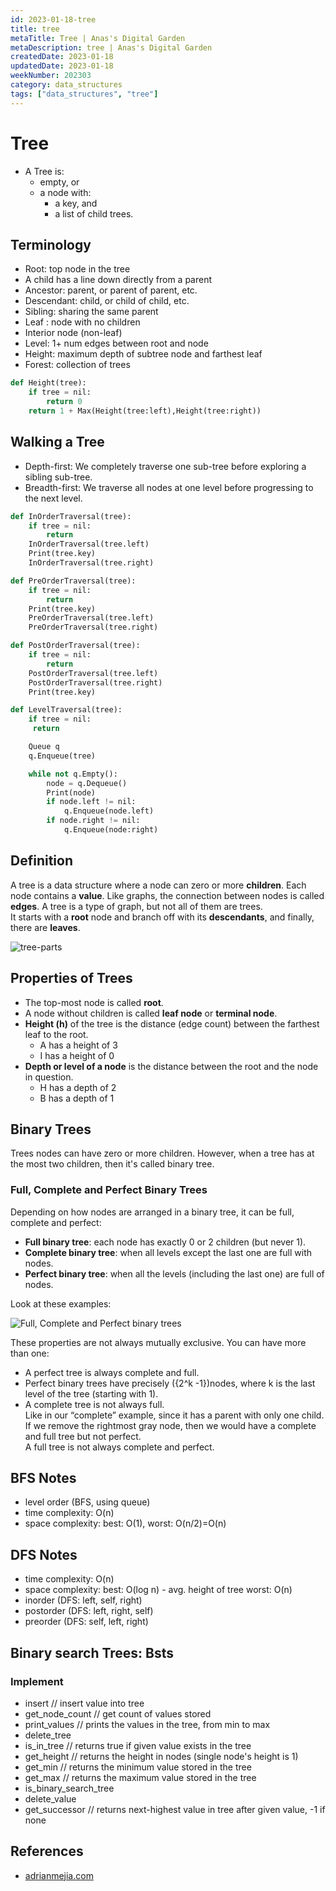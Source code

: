 ```yaml
---
id: 2023-01-18-tree
title: tree
metaTitle: Tree | Anas's Digital Garden
metaDescription: tree | Anas's Digital Garden
createdDate: 2023-01-18
updatedDate: 2023-01-18
weekNumber: 202303
category: data_structures
tags: ["data_structures", "tree"]
---
```


# Tree

- A Tree is:
    - empty, or
    - a node with:
        - a key, and
        - a list of child trees.

## Terminology

- Root: top node in the tree
- A child has a line down directly from a parent
- Ancestor: parent, or parent of parent, etc.
- Descendant: child, or child of child, etc.
- Sibling: sharing the same parent
- Leaf : node with no children
- Interior node (non-leaf)
- Level: 1+ num edges between root and node
- Height: maximum depth of subtree node and farthest leaf
- Forest: collection of trees

```python
def Height(tree):
	if tree = nil:
		return 0
	return 1 + Max(Height(tree:left),Height(tree:right))
```

## Walking a Tree

- Depth-first: We completely traverse one sub-tree before exploring a sibling sub-tree.
- Breadth-first: We traverse all nodes at one level before progressing to the next level.

```python
def InOrderTraversal(tree):
	if tree = nil:
		return
	InOrderTraversal(tree.left)
	Print(tree.key)
	InOrderTraversal(tree.right)
```

```python
def PreOrderTraversal(tree):
	if tree = nil:
		return
	Print(tree.key)
	PreOrderTraversal(tree.left)
	PreOrderTraversal(tree.right)
```

```python
def PostOrderTraversal(tree):
	if tree = nil:
		return
	PostOrderTraversal(tree.left)
	PostOrderTraversal(tree.right)
	Print(tree.key)
```

```python
def LevelTraversal(tree):
	if tree = nil:
	 return

	Queue q
	q.Enqueue(tree)

	while not q.Empty():
		node = q.Dequeue()
		Print(node)
		if node.left != nil:
			q.Enqueue(node.left)
		if node.right != nil:
			q.Enqueue(node:right)
```

## Definition

A tree is a data structure where a node can zero or more **children**. Each node contains a **value**. Like graphs, the connection between nodes is called **edges**. A tree is a type of graph, but not all of them are trees.  
It starts with a **root** node and branch off with its **descendants**, and finally, there are **leaves**.

![tree-parts](./images/tree-parts.jpg)

## Properties of Trees

- The top-most node is called **root**.
- A node without children is called **leaf node** or **terminal node**.
- **Height (h)** of the tree is the distance (edge count) between the farthest leaf to the root.
  - A has a height of 3
  - I has a height of 0
- **Depth or level of a node** is the distance between the root and the node in question.
  - H has a depth of 2
  - B has a depth of 1

## Binary Trees

Trees nodes can have zero or more children. However, when a tree has at the most two children, then it's called binary tree.

### Full, Complete and Perfect Binary Trees

Depending on how nodes are arranged in a binary tree, it can be full, complete and perfect:

- **Full binary tree**: each node has exactly 0 or 2 children (but never 1).
- **Complete binary tree**: when all levels except the last one are full with nodes.
- **Perfect binary tree**: when all the levels (including the last one) are full of nodes.

Look at these examples:

![Full, Complete and Perfect binary trees](./images/full-complete-perfect-binary-tree.jpg)

These properties are not always mutually exclusive. You can have more than one:

- A perfect tree is always complete and full.
- Perfect binary trees have precisely \({2^k -1}\)nodes, where k is the last level of the tree (starting with 1).
- A complete tree is not always full.  
  Like in our “complete” example, since it has a parent with only one child. If we remove the rightmost gray node, then we would have a complete and full tree but not perfect.  
  A full tree is not always complete and perfect.

## BFS Notes

- level order (BFS, using queue)
- time complexity: O(n)
- space complexity: best: O(1), worst: O(n/2)=O(n)

## DFS Notes

- time complexity: O(n)
- space complexity: best: O(log n) - avg. height of tree worst: O(n)
- inorder (DFS: left, self, right)
- postorder (DFS: left, right, self)
- preorder (DFS: self, left, right)

## Binary search Trees: Bsts

### Implement

- insert // insert value into tree
- get_node_count // get count of values stored
- print_values // prints the values in the tree, from min to max
- delete_tree
- is_in_tree // returns true if given value exists in the tree
- get_height // returns the height in nodes (single node's height is 1)
- get_min // returns the minimum value stored in the tree
- get_max // returns the maximum value stored in the tree
- is_binary_search_tree
- delete_value
- get_successor // returns next-highest value in tree after given value, -1 if none

## References

- [adrianmejia.com](https://adrianmejia.com/data-structures-for-beginners-trees-binary-search-tree-tutorial/)
